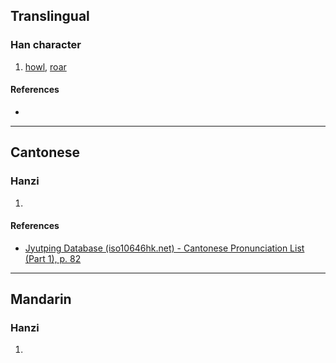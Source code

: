 {{character info/new}}
==Translingual==

===Han character===
{{Han char|rn=30|rad=口|as=11|sn=14|four=|canj=RJDK|ids=⿰口教}}

# [[howl]], [[roar]]

====References====
* {{Han ref|kx=0205.110|dkj=04180|dj=0428.040|hdz=10673.030|uh=560B|ud=22027}}

----

==Cantonese==

===Hanzi===
{{yue-hanzi|jyut=[[haau1]]|y=haau1}}

# {{rfdef|yue|sort=口11}}

====References====
* [http://www.iso10646hk.net/jp/document/download.jsp Jyutping Database (iso10646hk.net) - Cantonese Pronunciation List (Part 1), p. 82]

----

==Mandarin==

===Hanzi===
{{cmn-hanzi|pin=[[xiāo]] ([[xiao1]])|wg=hsiao<sup>1</sup>}}

# {{rfdef|cmn|sort=口11}}